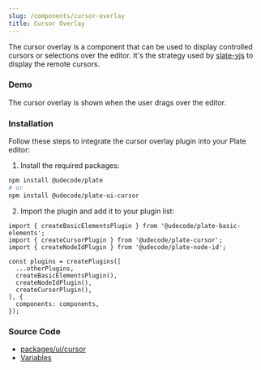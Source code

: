 ```yaml
---
slug: /components/cursor-overlay
title: Cursor Overlay
---
```


The cursor overlay is a component that can be used to display controlled cursors or selections over the editor.
It's the strategy used by [slate-yjs](https://github.com/BitPhinix/slate-yjs) to display the remote cursors.

### Demo

The cursor overlay is shown when the user drags over the editor.


<CursorOverlaySandpack />

### Installation

Follow these steps to integrate the cursor overlay plugin into your Plate editor:


1. Install the required packages:

```bash npm2yarn
npm install @udecode/plate
# or
npm install @udecode/plate-ui-cursor
```

2. Import the plugin and add it to your plugin list:

```
import { createBasicElementsPlugin } from '@udecode/plate-basic-elements';
import { createCursorPlugin } from '@udecode/plate-cursor';
import { createNodeIdPlugin } from '@udecode/plate-node-id';

const plugins = createPlugins([
  ...otherPlugins,
  createBasicElementsPlugin(),
  createNodeIdPlugin(),
  createCursorPlugin(),
], {
  components: components,
});
```


### Source Code

- [packages/ui/cursor](https://github.com/udecode/plate/tree/main/packages/ui/cursor/src)
- [Variables](https://github.com/udecode/plate/blob/main/examples/src)
